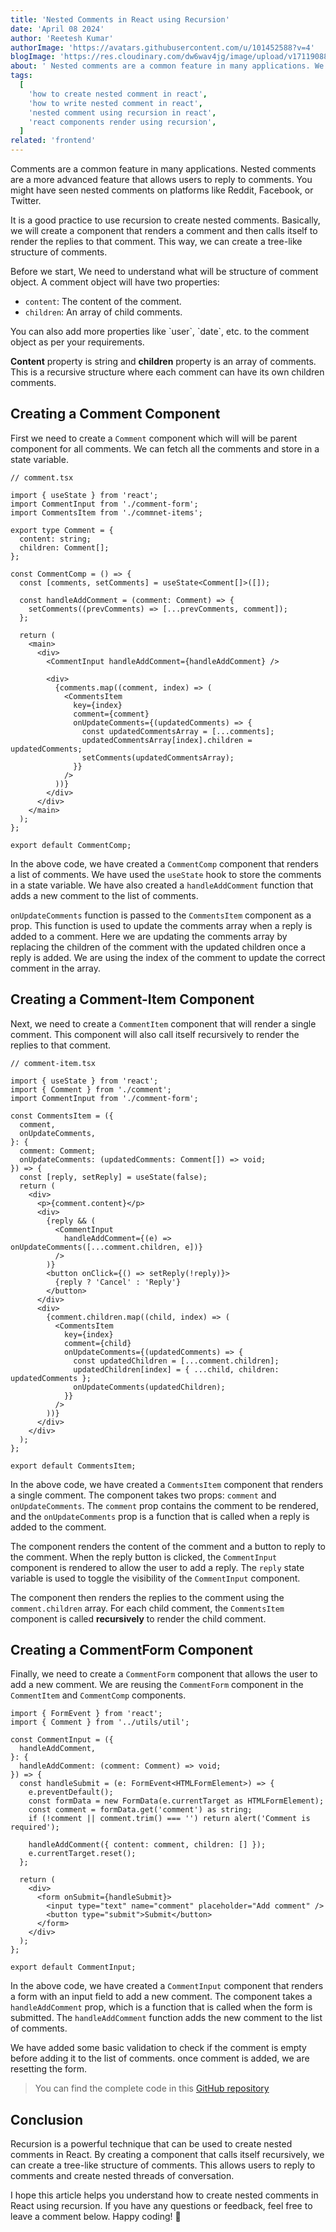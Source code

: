 ```yaml
---
title: 'Nested Comments in React using Recursion'
date: 'April 08 2024'
author: 'Reetesh Kumar'
authorImage: 'https://avatars.githubusercontent.com/u/101452588?v=4'
blogImage: 'https://res.cloudinary.com/dw6wav4jg/image/upload/v1711908820/react-comment-nested_knqk5m.png'
about: ' Nested comments are a common feature in many applications. We will use recursion to create nested comments. Also, we will see how to render nested comments in React.'
tags:
  [
    'how to create nested comment in react',
    'how to write nested comment in react',
    'nested comment using recursion in react',
    'react components render using recursion',
  ]
related: 'frontend'
---
```


<TableContent title="Nested Comments in React using Recursion" />

Comments are a common feature in many applications. Nested comments are a more advanced feature that allows users to reply to comments. You might have seen nested comments on platforms like Reddit, Facebook, or Twitter.

It is a good practice to use recursion to create nested comments. Basically, we will create a component that renders a comment and then calls itself to render the replies to that comment. This way, we can create a tree-like structure of comments.

Before we start, We need to understand what will be structure of comment object. A comment object will have two properties:

- `content`: The content of the comment.
- `children`: An array of child comments.

<Callout emoji="" isRegular={true}>
  You can also add more properties like `user`, `date`, etc. to the comment
  object as per your requirements.
</Callout>

**Content** property is string and **children** property is an array of comments. This is a recursive structure where each comment can have its own children comments.

<Separator />

## Creating a Comment Component

First we need to create a `Comment` component which will will be parent component for all comments. We can fetch all the comments and store in a state variable.

```tsx
// comment.tsx

import { useState } from 'react';
import CommentInput from './comment-form';
import CommentsItem from './commnet-items';

export type Comment = {
  content: string;
  children: Comment[];
};

const CommentComp = () => {
  const [comments, setComments] = useState<Comment[]>([]);

  const handleAddComment = (comment: Comment) => {
    setComments((prevComments) => [...prevComments, comment]);
  };

  return (
    <main>
      <div>
        <CommentInput handleAddComment={handleAddComment} />

        <div>
          {comments.map((comment, index) => (
            <CommentsItem
              key={index}
              comment={comment}
              onUpdateComments={(updatedComments) => {
                const updatedCommentsArray = [...comments];
                updatedCommentsArray[index].children = updatedComments;
                setComments(updatedCommentsArray);
              }}
            />
          ))}
        </div>
      </div>
    </main>
  );
};

export default CommentComp;
```

In the above code, we have created a `CommentComp` component that renders a list of comments. We have used the `useState` hook to store the comments in a state variable. We have also created a `handleAddComment` function that adds a new comment to the list of comments.

`onUpdateComments` function is passed to the `CommentsItem` component as a prop. This function is used to update the comments array when a reply is added to a comment. Here we are updating the comments array by replacing the children of the comment with the updated children once a reply is added. We are using the index of the comment to update the correct comment in the array.

<Advertise title="Kafka integration in Node.JS with Upstash Kafka" />
<Separator />

## Creating a Comment-Item Component

Next, we need to create a `CommentItem` component that will render a single comment. This component will also call itself recursively to render the replies to that comment.

```tsx
// comment-item.tsx

import { useState } from 'react';
import { Comment } from './comment';
import CommentInput from './comment-form';

const CommentsItem = ({
  comment,
  onUpdateComments,
}: {
  comment: Comment;
  onUpdateComments: (updatedComments: Comment[]) => void;
}) => {
  const [reply, setReply] = useState(false);
  return (
    <div>
      <p>{comment.content}</p>
      <div>
        {reply && (
          <CommentInput
            handleAddComment={(e) => onUpdateComments([...comment.children, e])}
          />
        )}
        <button onClick={() => setReply(!reply)}>
          {reply ? 'Cancel' : 'Reply'}
        </button>
      </div>
      <div>
        {comment.children.map((child, index) => (
          <CommentsItem
            key={index}
            comment={child}
            onUpdateComments={(updatedComments) => {
              const updatedChildren = [...comment.children];
              updatedChildren[index] = { ...child, children: updatedComments };
              onUpdateComments(updatedChildren);
            }}
          />
        ))}
      </div>
    </div>
  );
};

export default CommentsItem;
```

In the above code, we have created a `CommentsItem` component that renders a single comment. The component takes two props: `comment` and `onUpdateComments`. The `comment` prop contains the comment to be rendered, and the `onUpdateComments` prop is a function that is called when a reply is added to the comment.

The component renders the content of the comment and a button to reply to the comment. When the reply button is clicked, the `CommentInput` component is rendered to allow the user to add a reply. The `reply` state variable is used to toggle the visibility of the `CommentInput` component.

The component then renders the replies to the comment using the `comment.children` array. For each child comment, the `CommentsItem` component is called **recursively** to render the child comment.

<Separator />

## Creating a CommentForm Component

Finally, we need to create a `CommentForm` component that allows the user to add a new comment. We are reusing the `CommentForm` component in the `CommentItem` and `CommentComp` components.

```tsx
import { FormEvent } from 'react';
import { Comment } from '../utils/util';

const CommentInput = ({
  handleAddComment,
}: {
  handleAddComment: (comment: Comment) => void;
}) => {
  const handleSubmit = (e: FormEvent<HTMLFormElement>) => {
    e.preventDefault();
    const formData = new FormData(e.currentTarget as HTMLFormElement);
    const comment = formData.get('comment') as string;
    if (!comment || comment.trim() === '') return alert('Comment is required');

    handleAddComment({ content: comment, children: [] });
    e.currentTarget.reset();
  };

  return (
    <div>
      <form onSubmit={handleSubmit}>
        <input type="text" name="comment" placeholder="Add comment" />
        <button type="submit">Submit</button>
      </form>
    </div>
  );
};

export default CommentInput;
```

In the above code, we have created a `CommentInput` component that renders a form with an input field to add a new comment. The component takes a `handleAddComment` prop, which is a function that is called when the form is submitted. The `handleAddComment` function adds the new comment to the list of comments.

We have added some basic validation to check if the comment is empty before adding it to the list of comments. once comment is added, we are resetting the form.

> You can find the complete code in this [GitHub repository](https://github.com/Virous77/blog-projects/tree/main/comment-example)

## Conclusion

Recursion is a powerful technique that can be used to create nested comments in React. By creating a component that calls itself recursively, we can create a tree-like structure of comments. This allows users to reply to comments and create nested threads of conversation.

I hope this article helps you understand how to create nested comments in React using recursion. If you have any questions or feedback, feel free to leave a comment below. Happy coding! 🚀
